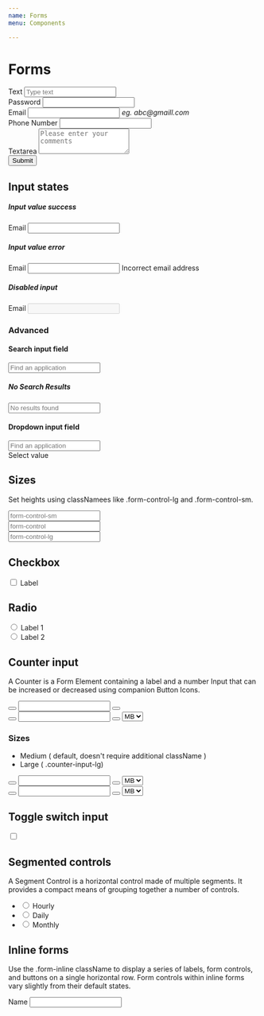 ```yaml
---
name: Forms
menu: Components

---
```


# Forms

<Playground>
<form>
    <div className="form-group">
        <label className="form-control-label">
            Text
        </label>
        <input type="text" className="form-control" placeholder="Type text" />
    </div>
    <div className="form-group">
        <label className="form-control-label">
            Password
        </label>
        <input type="password" className="form-control" />
    </div>
    <div className="form-group">
        <label className="form-control-label">
            Email
        </label>
        <input type="email" className="form-control" />
        <span className="small"><i>eg. abc@gmaill.com</i></span>
    </div>
    <div className="form-group hide-spinner">
        <label className="form-control-label">
            Phone Number
        </label>
        <input type="number" className="form-control" />
    </div>
    <div className="form-group">
        <label>Textarea</label>
        <textarea className="form-control" placeholder="Please enter your comments" rows="3"></textarea>
    </div>
    <button className="btn btn-primary" data-dismiss="modal">
        Submit
    </button>
</form>
</Playground>

## Input states
<Playground>
<h5>Input value success</h5>
  <div className="form-group success">
      <label className="form-control-label">
          Email
      </label>
      <input type="text" className="form-control" defaultValue="xyz@gmail.com"/>
  </div>
<h5>Input value error</h5>
  <div className="form-group error">
      <label className="form-control-label">
          Email
      </label>
      <input type="text" className="form-control" defaultValue="xyz.com.com"/>
      <span className="small">Incorrect email address</span>
  </div> 
<h5>Disabled input</h5>
  <div className="form-group">
      <label className="form-control-label">
          Email
      </label>
      <input type="text" className="form-control" defaultValue="xyz@gmail.com" disabled/>
  </div>
</Playground>

### Advanced
#### Search input field
<Playground>
  <div className="input-search-icon_wrapper">
    <input className="form-control" placeholder="Find an application"/>
    <div className="input-search-icon">
    </div>
  </div>
<h5 className="mt-3">No Search Results</h5>
  <div className="input-search-icon_wrapper error">
    <input className="form-control" placeholder="No results found"/>
    <div className="input-search-icon">
    </div>
  </div>
</Playground>

#### Dropdown input field
<Playground>
  <div className="input-field_wrapper">
    <div><input className="form-control" placeholder="Find an application"/></div>
    <div className="input-field_dropdown">
        <div className=" d-flex align-items-center justify-content-center input-field_dropdown_content">
          <span>Select value</span>
          <i className="mi mi-chevron-down mi-1x"></i>
        </div>
    </div>
  </div>
</Playground>

## Sizes
Set heights using classNamees like .form-control-lg and .form-control-sm.

<Playground>
<div className="form-group">
   <input className="form-control form-control-sm" placeholder="form-control-sm"/>
</div>
<div className="form-group">
   <input className="form-control" placeholder="form-control"/>
</div>
<div className="form-group">
   <input className="form-control form-control-lg" placeholder="form-control-lg"/>
</div>
</Playground>

## Checkbox
<Playground>
<div className="custom-control custom-checkbox">
  <input type="checkbox" className="custom-control-input" id="customCheck1"/>
  <label className="custom-control-label" htmlFor="customCheck1">Label</label>
</div>
</Playground>

## Radio
<Playground>
<div className="custom-control custom-radio">
  <input type="radio" id="customRadio1" name="customRadio" className="custom-control-input" defaultChecked="checked"/>
  <label className="custom-control-label" htmlFor="customRadio1">Label 1</label>
</div>
<div className="custom-control custom-radio">
  <input type="radio" id="customRadio2" name="customRadio" className="custom-control-input"/>
  <label className="custom-control-label" htmlFor="customRadio2">Label 2</label>
</div>
</Playground>

## Counter input

A Counter is a Form Element containing a label and a number Input that can be increased or decreased using companion Button Icons.

<Playground>
<div className="counter-input">
  <button className="btn"><i className="fa fa-minus" aria-hidden="true"></i></button>
    <input type="number" className="form-control" defaultValue="10"/>
    <button className="btn"><i className="fa fa-plus" aria-hidden="true"></i></button>
</div>

<div className="counter-input ml-4">
  <button className="btn"><i className="fa fa-minus" aria-hidden="true"></i></button>
    <input type="number" className="form-control counter-input-number-field" defaultValue="12"/>
    <button className="btn"><i className="fa fa-plus" aria-hidden="true"></i></button>
    <select id="sizes" className="form-control counter-input-select">
      <option defaultValue="MB">MB</option>
      <option defaultValue="GB">GB</option>
      <option defaultValue="TB">TB</option>
    </select>
</div>
</Playground>

### Sizes

<ul>
  <li>Medium ( default, doesn't require additional className )</li>
  <li>Large ( .counter-input-lg)</li>
</ul>

<Playground>
<div className="counter-input">
  <button className="btn"><i className="fa fa-minus" aria-hidden="true"></i></button>
    <input type="number" className="form-control counter-input-number-field" defaultValue="12"/>
    <button className="btn"><i className="fa fa-plus" aria-hidden="true"></i></button>
    <select id="sizes" className="form-control counter-input-select">
      <option defaultValue="MB">MB</option>
      <option defaultValue="GB">GB</option>
      <option defaultValue="TB">TB</option>
    </select>
</div>
<div className="counter-input chooser-input-lg ml-4">
  <button className="btn"><i className="fa fa-minus" aria-hidden="true"></i></button>
    <input type="number" className="form-control counter-input-number-field" defaultValue="12"/>
    <button className="btn"><i className="fa fa-plus" aria-hidden="true"></i></button>
    <select id="sizes" className="form-control counter-input-select">
      <option defaultValue="MB">MB</option>
      <option defaultValue="GB">GB</option>
      <option defaultValue="TB">TB</option>
    </select>
</div>
</Playground>

## Toggle switch input

<Playground>

<label className="switch">
  <input type="checkbox"/>
  <span className="slider round"></span>
</label>

</Playground>


## Segmented controls

A Segment Control is a horizontal control made of multiple segments. It provides a compact means of grouping together a number of controls.

<Playground>
<ul className="segmented-control">
	<li className="segmented-control__item">
		<input className="segmented-control__input" type="radio" defaultValue="3"   name="option" id="option-3" defaultChecked="checked"/>
		<label className="segmented-control__label" htmlFor="option-3">Hourly</label>
	</li>
	<li className="segmented-control__item">
		<input className="segmented-control__input" type="radio" defaultValue="4"   name="option" id="option-4" />
		<label className="segmented-control__label" htmlFor="option-4">Daily</label>
	</li>
	<li className="segmented-control__item">
		<input className="segmented-control__input" type="radio" defaultValue="5"   name="option" id="option-5" />
		<label className="segmented-control__label" htmlFor="option-5">Monthly</label>
	</li>
</ul>
</Playground>

## Inline forms
Use the .form-inline className to display a series of labels, form controls, and buttons on a single horizontal row. Form controls within inline forms vary slightly from their default states.
<Playground>
<form className="form-inline">
  <label>Name</label>
  <input type="text" className="form-control" />
</form>
</Playground>